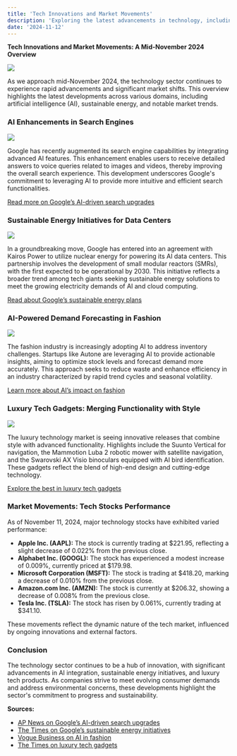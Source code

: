 ```yaml
---
title: 'Tech Innovations and Market Movements'
description: 'Exploring the latest advancements in technology, including AI integration, sustainable energy initiatives, and significant market trends as of November 11, 2024.'
date: '2024-11-12'
---
```


**Tech Innovations and Market Movements: A Mid-November 2024 Overview**

<div className='mx-auto w-[300px] sm:w-[500px]'>
    <img className='rounded-lg' src='https://cdn.pixabay.com/photo/2023/10/27/17/11/birch-trees-8345812_1280.jpg' />
</div>

As we approach mid-November 2024, the technology sector continues to experience rapid advancements and significant market shifts. This overview highlights the latest developments across various domains, including artificial intelligence (AI), sustainable energy, and notable market trends.

### AI Enhancements in Search Engines

<div className='mx-auto w-[300px] sm:w-[500px]'>
    <img className='rounded-lg' src='https://cdn.pixabay.com/photo/2015/11/01/18/52/google-1017347_1280.png' />
</div>

Google has recently augmented its search engine capabilities by integrating advanced AI features. This enhancement enables users to receive detailed answers to voice queries related to images and videos, thereby improving the overall search experience. This development underscores Google's commitment to leveraging AI to provide more intuitive and efficient search functionalities.

[Read more on Google’s AI-driven search upgrades](https://apnews.com/article/2920c3f95ba6e77f405bb665754a45bb?utm_source=chatgpt.com)

### Sustainable Energy Initiatives for Data Centers

<div className='mx-auto w-[300px] sm:w-[500px]'>
    <img className='rounded-lg' src='https://cdn.pixabay.com/photo/2022/08/26/17/27/environment-7412967_1280.jpg' />
</div>

In a groundbreaking move, Google has entered into an agreement with Kairos Power to utilize nuclear energy for powering its AI data centers. This partnership involves the development of small modular reactors (SMRs), with the first expected to be operational by 2030. This initiative reflects a broader trend among tech giants seeking sustainable energy solutions to meet the growing electricity demands of AI and cloud computing.

[Read about Google’s sustainable energy plans](https://www.thetimes.co.uk/article/google-signs-nuclear-deal-to-power-data-centres-v23xqhc83?utm_source=chatgpt.com)

### AI-Powered Demand Forecasting in Fashion

<div className='mx-auto w-[300px] sm:w-[500px]'>
    <img className='rounded-lg' src='https://cdn.pixabay.com/photo/2024/06/12/11/11/sketch-8825072_1280.jpg' />
</div>

The fashion industry is increasingly adopting AI to address inventory challenges. Startups like Autone are leveraging AI to provide actionable insights, aiming to optimize stock levels and forecast demand more accurately. This approach seeks to reduce waste and enhance efficiency in an industry characterized by rapid trend cycles and seasonal volatility.

[Learn more about AI’s impact on fashion](https://www.voguebusiness.com/story/technology/can-ai-powered-demand-forecasting-fix-fashions-inventory-crisis?utm_source=chatgpt.com)

### Luxury Tech Gadgets: Merging Functionality with Style

<div className='mx-auto w-[300px] sm:w-[500px]'>
    <img className='rounded-lg' src='https://cdn.pixabay.com/photo/2023/02/27/14/34/ai-generated-7818579_1280.jpg' />
</div>

The luxury technology market is seeing innovative releases that combine style with advanced functionality. Highlights include the Suunto Vertical for navigation, the Mammotion Luba 2 robotic mower with satellite navigation, and the Swarovski AX Visio binoculars equipped with AI bird identification. These gadgets reflect the blend of high-end design and cutting-edge technology.

[Explore the best in luxury tech gadgets](https://www.thetimes.co.uk/article/best-luxury-tech-gadgets-all-time-technology-men-women-times-luxury-92b569bq6?utm_source=chatgpt.com)

### Market Movements: Tech Stocks Performance

As of November 11, 2024, major technology stocks have exhibited varied performance:

- **Apple Inc. (AAPL):** The stock is currently trading at $221.95, reflecting a slight decrease of 0.022% from the previous close.
- **Alphabet Inc. (GOOGL):** The stock has experienced a modest increase of 0.009%, currently priced at $179.98.
- **Microsoft Corporation (MSFT):** The stock is trading at $418.20, marking a decrease of 0.010% from the previous close.
- **Amazon.com Inc. (AMZN):** The stock is currently at $206.32, showing a decrease of 0.008% from the previous close.
- **Tesla Inc. (TSLA):** The stock has risen by 0.061%, currently trading at $341.10.

These movements reflect the dynamic nature of the tech market, influenced by ongoing innovations and external factors.

### Conclusion

The technology sector continues to be a hub of innovation, with significant advancements in AI integration, sustainable energy initiatives, and luxury tech products. As companies strive to meet evolving consumer demands and address environmental concerns, these developments highlight the sector's commitment to progress and sustainability.

**Sources:**
- [AP News on Google’s AI-driven search upgrades](https://apnews.com/article/2920c3f95ba6e77f405bb665754a45bb?utm_source=chatgpt.com)
- [The Times on Google’s sustainable energy initiatives](https://www.thetimes.co.uk/article/google-signs-nuclear-deal-to-power-data-centres-v23xqhc83?utm_source=chatgpt.com)
- [Vogue Business on AI in fashion](https://www.voguebusiness.com/story/technology/can-ai-powered-demand-forecasting-fix-fashions-inventory-crisis?utm_source=chatgpt.com)
- [The Times on luxury tech gadgets](https://www.thetimes.co.uk/article/best-luxury-tech-gadgets-all-time-technology-men-women-times-luxury-92b569bq6?utm_source=chatgpt.com)
